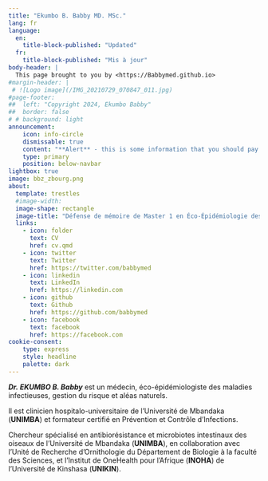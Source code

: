 ```yaml
---
title: "Ekumbo B. Babby MD. MSc."
lang: fr 
language:
  en:
    title-block-published: "Updated"
  fr:
    title-block-published: "Mis à jour"
body-header: | 
  This page brought to you by <https://Babbymed.github.io>
#margin-header: |
 # ![Logo image](/IMG_20210729_070847_011.jpg)
#page-footer:
##  left: "Copyright 2024, Ekumbo Babby" 
##  border: false
# # background: light
announcement: 
    icon: info-circle
    dismissable: true
    content: "**Alert** - this is some information that you should pay attention to"
    type: primary
    position: below-navbar
lightbox: true
image: bbz_zbourg.png
about:
  template: trestles
  #image-width: 
  image-shape: rectangle
  image-title: "Défense de mémoire de Master 1 en Éco-Épidémiologie des maladies infectieuses gestion du risque et aléas naturels à l'INOHA, 2021"
  links:
    - icon: folder
      text: CV
      href: cv.qmd
    - icon: twitter
      text: Twitter
      href: https://twitter.com/babbymed
    - icon: linkedin
      text: LinkedIn
      href: https://linkedin.com
    - icon: github
      text: Github
      href: https://github.com/babbymed
    - icon: facebook
      text: facebook
      href: https://facebook.com
cookie-consent:
    type: express
    style: headline
    palette: dark
---
```


***Dr. EKUMBO B. Babby*** est un médecin, éco-épidémiologiste des maladies infectieuses, gestion du risque et aléas naturels.

Il est clinicien hospitalo-universitaire de l'Université de Mbandaka (**UNIMBA**) et formateur certifié en Prévention et Contrôle d’Infections.

Chercheur spécialisé en antibiorésistance et microbiotes intestinaux des oiseaux de l'Université de Mbandaka (**UNIMBA**), en collaboration avec l'Unité de Recherche d'Ornithologie du Département de Biologie à la faculté des Sciences, et l'Institut de OneHealth pour l’Afrique (**INOHA**) de l'Université de Kinshasa (**UNIKIN**).
